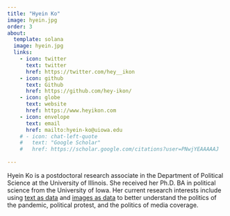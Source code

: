 ```yaml
---
title: "Hyein Ko"
image: hyein.jpg
order: 3
about:
  template: solana
  image: hyein.jpg
  links:
    - icon: twitter
      text: twitter
      href: https://twitter.com/hey__ikon
    - icon: github
      text: Github
      href: https://github.com/hey-ikon/
    - icon: globe
      text: website
      href: https://www.heyikon.com
    - icon: envelope
      text: email
      href: mailto:hyein-ko@uiowa.edu
    # - icon: chat-left-quote
    #   text: "Google Scholar"
    #   href: https://scholar.google.com/citations?user=PNwjYEAAAAAJ
    
---
```


Hyein Ko is a postdoctoral research associate in the Department of Political Science at the University of Illinois.  She received her Ph.D. BA in political science from the University of Iowa. Her current research interests include using [text as data](https://doi.org/10.1111/lsq.12367) and [images as data](http://dx.doi.org/10.2139/ssrn.3986482) to better understand the politics of the pandemic, political protest, and the politics of media coverage.
